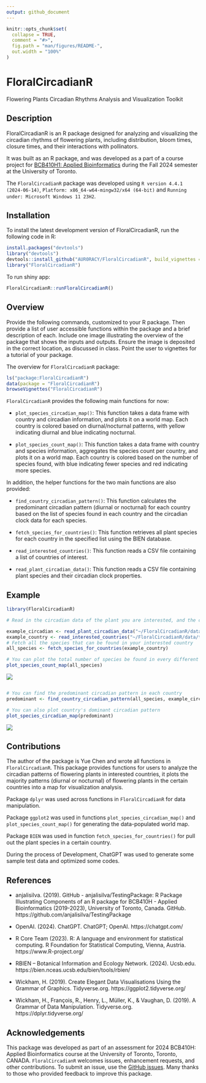 ```yaml
---
output: github_document
---
```


<!-- README.md is generated from README.Rmd. Please edit that file -->

```r
knitr::opts_chunk$set(
  collapse = TRUE,
  comment = "#>",
  fig.path = "man/figures/README-",
  out.width = "100%"
)
```

# FloralCircadianR
Flowering Plants Circadian Rhythms Analysis and Visualization Toolkit

## Description

FloralCircadianR is an R package designed for analyzing and visualizing the circadian rhythms of flowering plants, including distribution, bloom times, closure times, and their interactions with pollinators.

It was built as an R package, and was developed as a part of a course project for [BCB410H1: Applied Bioinformatics](https://artsci.calendar.utoronto.ca/course/bcb410h1) during the Fall 2024 semester at the University of Toronto.

The `FloralCircadianR` package was developed using `R version 4.4.1 (2024-06-14)`, `Platform: x86_64-w64-mingw32/x64 (64-bit)` and `Running under: Microsoft Windows 11 23H2`.

## Installation

To install the latest development version of FloralCircadianR, run the following code in R:

```r
install.packages("devtools")
library("devtools")
devtools::install_github("AUR0RACY/FloralCircadianR", build_vignettes = TRUE)
library("FloralCircadianR")
```

To run shiny app:
```r
FloralCircadianR::runFloralCircadianR()
```

## Overview

Provide the following commands, customized to your R package. Then provide a list of user accessible functions within the package and a brief description of each. Include one image illustrating the overview of the package that shows the inputs and outputs. Ensure the image is deposited in the correct location, as discussed in class. Point the user to vignettes for a tutorial of your package.

The overview for `FloralCircadianR` package:
```r
ls("package:FloralCircadianR")
data(package = "FloralCircadianR") 
browseVignettes("FloralCircadianR")
```

`FloralCircadianR` provides the following main functions for now:

- `plot_species_circadian_map()`: This function takes a data frame with country and circadian information, and plots it on a world map. Each country is colored based on diurnal/nocturnal patterns, with yellow indicating diurnal and blue indicating nocturnal.

- `plot_species_count_map()`: This function takes a data frame with country and species information, aggregates the species count per country, and plots it on a world map. Each country is colored based on the number of species found, with blue indicating fewer species and red indicating more species.

In addition, the helper functions for the two main functions are also provided:

- `find_country_circadian_pattern()`: This function calculates the predominant circadian pattern (diurnal or nocturnal) for each country based on the list of species found in each country and the circadian clock data for each species.

- `fetch_species_for_countries()`: This function retrieves all plant species for each country in the specified list using the BIEN database.

- `read_interested_countries()`: This function reads a CSV file containing a list of countries of interest.

- `read_plant_circadian_data()`: This function reads a CSV file containing plant species and their circadian clock properties.

## Example

```r
library(FloralCircadianR)

# Read in the circadian data of the plant you are interested, and the countries you are interested.

example_circadian <- read_plant_circadian_data("~/FloralCircadianR/data/test_circadian.csv")
example_country <- read_interested_countries("~/FloralCircadianR/data/test_country_list.csv")
# Fetch all the species that can be found in your interested country
all_species <- fetch_species_for_countries(example_country)

# You can plot the total number of species be found in every different country
plot_species_count_map(all_species)
```
![](inst/extdata/count_map.png)
```r

# You can find the predominant circadian pattern in each country
predominant <- find_country_circadian_pattern(all_species, example_circadian)

# You can also plot country's dominant circadian pattern
plot_species_circadian_map(predominant)
```
![](inst/extdata/circadian_map.png)


## Contributions

The author of the package is Yue Chen and wrote all functions in `FloralCircadianR`. This package provides functions for users to analyze the circadian patterns of flowering plants in interested countries, it plots the majority patterns (diurnal or nocturnal) of flowering plants in the certain countries into a map for visualization analysis.

Package `dplyr` was used across functions in `FloralCircadianR` for data manipulation.

Package `ggplot2` was used in functions `plot_species_circadian_map()` and `plot_species_count_map()` for generating the data-populated world map.

Package `BIEN` was used in function `fetch_species_for_countries()` for pull out the plant species in a certain country.

During the process of Development, ChatGPT was used to generate some sample test data and optimized some codes.

## References

- anjalisilva. (2019). GitHub - anjalisilva/TestingPackage: R Package Illustrating Components of an R package for BCB410H - Applied Bioinformatics (2019-2023), University of Toronto, Canada. GitHub. https://github.com/anjalisilva/TestingPackage

- OpenAI. (2024). ChatGPT. ChatGPT; OpenAI. https://chatgpt.com/

- R Core Team (2023). R: A language and environment for statistical computing. R Foundation for Statistical Computing, Vienna, Austria. https://www.R-project.org/

- RBIEN – Botanical Information and Ecology Network. (2024). Ucsb.edu. https://bien.nceas.ucsb.edu/bien/tools/rbien/

- Wickham, H. (2019). Create Elegant Data Visualisations Using the Grammar of Graphics. Tidyverse.org. https://ggplot2.tidyverse.org/

- Wickham, H., François, R., Henry, L., Müller, K., & Vaughan, D. (2019). A Grammar of Data Manipulation. Tidyverse.org. https://dplyr.tidyverse.org/

## Acknowledgements

This package was developed as part of an assessment for 2024 BCB410H: Applied Bioinformatics course at the University of Toronto, Toronto, CANADA. `FloralCircadianR` welcomes issues, enhancement requests, and other contributions. To submit an issue, use the [GitHub issues](https://github.com/AUR0RACY/FloralCircadianR/issues). Many thanks to those who provided feedback to improve this package.